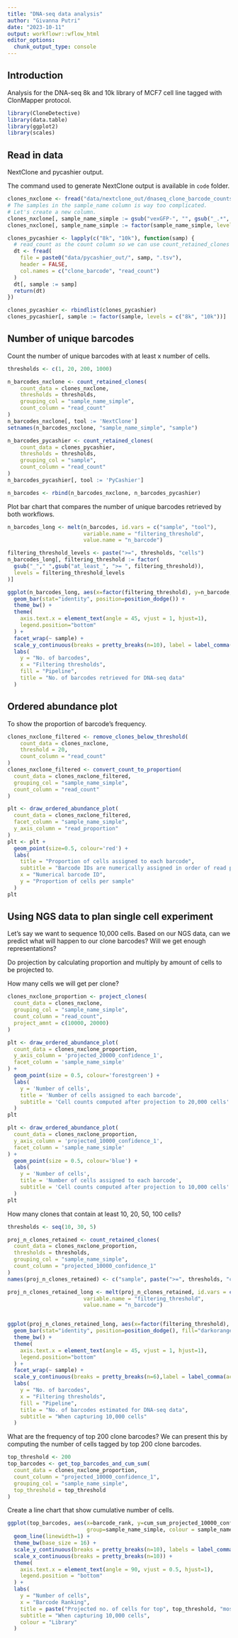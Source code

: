 ```yaml
---
title: "DNA-seq data analysis"
author: "Givanna Putri"
date: "2023-10-11"
output: workflowr::wflow_html
editor_options:
  chunk_output_type: console
---
```


## Introduction

Analysis for the DNA-seq 8k and 10k library of MCF7 cell line tagged with ClonMapper protocol.

```r
library(CloneDetective)
library(data.table)
library(ggplot2)
library(scales)
```

## Read in data

NextClone and pycashier output.

The command used to generate NextClone output is available in `code` folder.

```r
clones_nxclone <- fread("data/nextclone_out/dnaseq_clone_barcode_counts_20231114.csv")
# The samples in the sample_name column is way too complicated. 
# Let's create a new column.
clones_nxclone[, sample_name_simple := gsub("vexGFP-", "", gsub("_.*", "", sample_name))]
clones_nxclone[, sample_name_simple := factor(sample_name_simple, levels = c("8k", "10k"))]

clones_pycashier <- lapply(c("8k", "10k"), function(samp) {
  # read_count as the count column so we can use count_retained_clones
  dt <- fread(
    file = paste0("data/pycashier_out/", samp, ".tsv"),
    header = FALSE,
    col.names = c("clone_barcode", "read_count")
  )
  dt[, sample := samp]
  return(dt)
})

clones_pycashier <- rbindlist(clones_pycashier)
clones_pycashier[, sample := factor(sample, levels = c("8k", "10k"))]
```

## Number of unique barcodes

Count the number of unique barcodes with at least x number of cells.

```r

thresholds <- c(1, 20, 200, 1000)

n_barcodes_nxclone <- count_retained_clones(
    count_data = clones_nxclone,
    thresholds = thresholds,
    grouping_col = "sample_name_simple",
    count_column = "read_count"
)
n_barcodes_nxclone[, tool := 'NextClone']
setnames(n_barcodes_nxclone, "sample_name_simple", "sample")

n_barcodes_pycashier <- count_retained_clones(
    count_data = clones_pycashier,
    thresholds = thresholds,
    grouping_col = "sample",
    count_column = "read_count"
)
n_barcodes_pycashier[, tool := 'PyCashier']

n_barcodes <- rbind(n_barcodes_nxclone, n_barcodes_pycashier)
```

Plot bar chart that compares the number of unique barcodes retrieved by both
workflows.

```r
n_barcodes_long <- melt(n_barcodes, id.vars = c("sample", "tool"), 
                        variable.name = "filtering_threshold",
                        value.name = "n_barcode")

filtering_threshold_levels <- paste(">=", thresholds, "cells")
n_barcodes_long[, filtering_threshold := factor(
  gsub("_"," ",gsub("at_least_", ">= ", filtering_threshold)),
  levels = filtering_threshold_levels
)]

ggplot(n_barcodes_long, aes(x=factor(filtering_threshold), y=n_barcode, fill=tool)) +
  geom_bar(stat="identity", position=position_dodge()) +
  theme_bw() +
  theme(
    axis.text.x = element_text(angle = 45, vjust = 1, hjust=1),
    legend.position="bottom"
  ) +
  facet_wrap(~ sample) +
  scale_y_continuous(breaks = pretty_breaks(n=10), label = label_comma(accuracy = 1)) +
  labs(
    y = "No. of barcodes",
    x = "Filtering thresholds",
    fill = "Pipeline",
    title = "No. of barcodes retrieved for DNA-seq data"
  )
```

## Ordered abundance plot

To show the proportion of barcode's frequency.

```r
clones_nxclone_filtered <- remove_clones_below_threshold(
    count_data = clones_nxclone,
    threshold = 20,
    count_column = "read_count"
)
clones_nxclone_filtered <- convert_count_to_proportion(
  count_data = clones_nxclone_filtered,
  grouping_col = "sample_name_simple",
  count_column = "read_count"
)
```


```r
plt <- draw_ordered_abundance_plot(
  count_data = clones_nxclone_filtered, 
  facet_column = "sample_name_simple",
  y_axis_column = "read_proportion"
)
plt <- plt +
  geom_point(size=0.5, colour='red') +
  labs(
    title = "Proportion of cells assigned to each barcode",
    subtitle = "Barcode IDs are numerically assigned in order of read proportion",
    x = "Numerical barcode ID",
    y = "Proportion of cells per sample"
  )
plt
```

## Using NGS data to plan single cell experiment

Let's say we want to sequence 10,000 cells. 
Based on our NGS data, can we predict what will happen to our clone barcodes?
Will we get enough representations?

Do projection by calculating proportion and multiply by amount of cells to be projected to.

How many cells we will get per clone?

```r
clones_nxclone_proportion <- project_clones(
  count_data = clones_nxclone,
  grouping_col = "sample_name_simple",
  count_column = "read_count",
  project_amnt = c(10000, 20000)
)

plt <- draw_ordered_abundance_plot(
  count_data = clones_nxclone_proportion,
  y_axis_column = 'projected_20000_confidence_1',
  facet_column = 'sample_name_simple'
) + 
  geom_point(size = 0.5, colour='forestgreen') +
  labs(
    y = 'Number of cells',
    title = 'Number of cells assigned to each barcode',
    subtitle = 'Cell counts computed after projection to 20,000 cells'
  )
plt
```

```r
plt <- draw_ordered_abundance_plot(
  count_data = clones_nxclone_proportion,
  y_axis_column = 'projected_10000_confidence_1',
  facet_column = 'sample_name_simple'
) + 
  geom_point(size = 0.5, colour='blue') +
  labs(
    y = 'Number of cells',
    title = 'Number of cells assigned to each barcode',
    subtitle = 'Cell counts computed after projection to 10,000 cells'
  )
plt
```

How many clones that contain at least 10, 20, 50, 100 cells?

```r
thresholds <- seq(10, 30, 5)

proj_n_clones_retained <- count_retained_clones(
  count_data = clones_nxclone_proportion,
  thresholds = thresholds,
  grouping_col = "sample_name_simple",
  count_column = "projected_10000_confidence_1"
)
names(proj_n_clones_retained) <- c("sample", paste(">=", thresholds, "cells"))

proj_n_clones_retained_long <- melt(proj_n_clones_retained, id.vars = c("sample"), 
                        variable.name = "filtering_threshold",
                        value.name = "n_barcode")


ggplot(proj_n_clones_retained_long, aes(x=factor(filtering_threshold), y=n_barcode)) +
  geom_bar(stat="identity", position=position_dodge(), fill="darkorange") +
  theme_bw() +
  theme(
    axis.text.x = element_text(angle = 45, vjust = 1, hjust=1),
    legend.position="bottom"
  ) +
  facet_wrap(~ sample) +
  scale_y_continuous(breaks = pretty_breaks(n=6),label = label_comma(accuracy = 1)) +
  labs(
    y = "No. of barcodes",
    x = "Filtering thresholds",
    fill = "Pipeline",
    title = "No. of barcodes estimated for DNA-seq data",
    subtitle = "When capturing 10,000 cells"
  )

```


What are the frequency of top 200 clone barcodes?
We can present this by computing the number of cells tagged by top 200 clone barcodes.

```r
top_threshold <- 200
top_barcodes <- get_top_barcodes_and_cum_sum(
  count_data = clones_nxclone_proportion,
  count_column = "projected_10000_confidence_1",
  grouping_col = "sample_name_simple",
  top_threshold = top_threshold
)
```

Create a line chart that show cumulative number of cells.

```r
ggplot(top_barcodes, aes(x=barcode_rank, y=cum_sum_projected_10000_confidence_1, 
                         group=sample_name_simple, colour = sample_name_simple)) +
  geom_line(linewidth=1) +
  theme_bw(base_size = 16) +
  scale_y_continuous(breaks = pretty_breaks(n=10), labels = label_comma(accuracy = 1)) +
  scale_x_continuous(breaks = pretty_breaks(n=10)) +
  theme(
    axis.text.x = element_text(angle = 90, vjust = 0.5, hjust=1),
    legend.position = "bottom"
  ) +
  labs(
    y = "Number of cells",
    x = "Barcode Ranking",
    title = paste("Projected no. of cells for top", top_threshold, "most abundant clones"),
    subtitle = "When capturing 10,000 cells",
    colour = "Library"
  )
```



